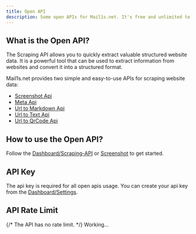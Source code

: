 ```yaml
---
title: Open API
description: Some open APIs for Mail1s.net. It's free and unlimited to use!
---
```


## What is the Open API?

The Scraping API allows you to quickly extract valuable structured website data. It is a powerful tool that can be used to extract information from websites and convert it into a structured format.

Mail1s.net provides two simple and easy-to-use APIs for scraping website data:

- [Screenshot Api](/docs/open-api/screenshot)
- [Meta Api](/docs/open-api/meta-info)
- [Url to Markdown Api](/docs/open-api/markdown)
- [Url to Text Api](/docs/open-api/text)
- [Url to QrCode Api](/docs/open-api/qrcode)

## How to use the Open API?

Follow the [Dashboard/Scraping-API](/dashboard/scrape) or [Screenshot](/docs/open-api/screenshot) to get started.

## API Key

The api key is required for all open apis usage. You can create your api key from the [Dashboard/Settings](/dashboard/settings).

## API Rate Limit

{/* The API has no rate limit. */}
Working...


